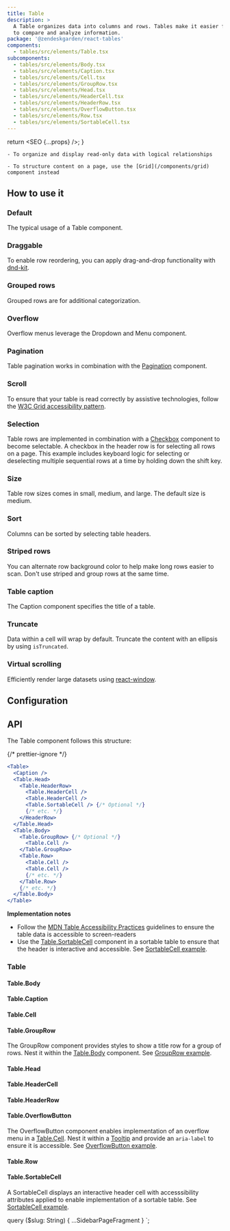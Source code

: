 ```yaml
---
title: Table
description: >
  A Table organizes data into columns and rows. Tables make it easier for users
  to compare and analyze information.
package: '@zendeskgarden/react-tables'
components:
  - tables/src/elements/Table.tsx
subcomponents:
  - tables/src/elements/Body.tsx
  - tables/src/elements/Caption.tsx
  - tables/src/elements/Cell.tsx
  - tables/src/elements/GroupRow.tsx
  - tables/src/elements/Head.tsx
  - tables/src/elements/HeaderCell.tsx
  - tables/src/elements/HeaderRow.tsx
  - tables/src/elements/OverflowButton.tsx
  - tables/src/elements/Row.tsx
  - tables/src/elements/SortableCell.tsx
---
```



  return <SEO {...props} />;
}

<Usage>
  <Use>

    - To organize and display read-only data with logical relationships

  </Use>
  <Misuse>

    - To structure content on a page, use the [Grid](/components/grid) component instead

  </Misuse>
</Usage>

## How to use it

### Default

The typical usage of a Table component.


<CodeExample code={DefaultCode}>
  <Default />
</CodeExample>

### Draggable

To enable row reordering, you can apply drag-and-drop functionality with [dnd-kit](https://docs.dndkit.com/presets/sortable).


<CodeExample code={TableDraggableCode}>
  <TableDraggable />
</CodeExample>

### Grouped rows

Grouped rows are for additional categorization.


<CodeExample code={GroupedRowsCode}>
  <GroupedRows />
</CodeExample>

### Overflow

Overflow menus leverage the Dropdown and Menu component.


<CodeExample code={OverflowCode}>
  <Overflow />
</CodeExample>

### Pagination

Table pagination works in combination with the [Pagination](/components/pagination) component.


<CodeExample code={PaginationCode}>
  <Pagination />
</CodeExample>

### Scroll

To ensure that your table is read correctly by assistive technologies, follow the
[W3C Grid accessibility
pattern](https://www.w3.org/TR/wai-aria-practices-1.1/examples/grid/dataGrids.html).


<CodeExample code={ScrollCode}>
  <Scroll />
</CodeExample>

### Selection

Table rows are implemented in combination with a
[Checkbox](/components/checkbox) component to become selectable. A checkbox in
the header row is for selecting all rows on a page. This example includes
keyboard logic for selecting or deselecting multiple sequential rows at a time
by holding down the shift key.


<CodeExample code={SelectRowsCode}>
  <SelectRows />
</CodeExample>

### Size

Table row sizes comes in small, medium, and large. The default size is medium.


<CodeExample code={SizeCode}>
  <Size />
</CodeExample>

### Sort

Columns can be sorted by selecting table headers.


<CodeExample code={SortCode}>
  <Sort />
</CodeExample>

### Striped rows

You can alternate row background color to help make long rows easier to scan.
Don't use striped and group rows at the same time.


<CodeExample code={StripedRowsCode}>
  <StripedRows />
</CodeExample>

### Table caption

The Caption component specifies the title of a table.


<CodeExample code={CaptionCode}>
  <Caption />
</CodeExample>

### Truncate

Data within a cell will wrap by default. Truncate the content with an ellipsis by using `isTruncated`.


<CodeExample code={TruncateCode}>
  <Truncate />
</CodeExample>

### Virtual scrolling

Efficiently render large datasets using [react-window](https://react-window.now.sh/#/examples/list/fixed-size).


<CodeExample code={TableVirtualizedCode}>
  <TableVirtualized />
</CodeExample>

## Configuration

<Configuration reactPackage={props.data.mdx.package} components={props.data.mdx.components} />

## API

The Table component follows this structure:

{/* prettier-ignore */}
```jsx
<Table>
  <Caption />
  <Table.Head>
    <Table.HeaderRow>
      <Table.HeaderCell />
      <Table.HeaderCell />
      <Table.SortableCell /> {/* Optional */}
      {/* etc. */}
    </HeaderRow>
  </Table.Head>
  <Table.Body>
    <Table.GroupRow> {/* Optional */}
      <Table.Cell />
    </Table.GroupRow>
    <Table.Row>
      <Table.Cell />
      <Table.Cell />
      {/* etc. */}
    </Table.Row>
    {/* etc. */}
  </Table.Body>
</Table>
```

**Implementation notes**

- Follow the [MDN Table Accessibility
  Practices](https://developer.mozilla.org/en-US/docs/Learn/HTML/Tables/Advanced#Tables_for_visually_impaired_users)
  guidelines to ensure the table data is accessible to screen-readers
- Use the [Table.SortableCell](#tablesortablecell) component in a sortable table to ensure
  that the header is interactive and accessible. See [SortableCell
  example](#sort).

### Table

<Component components={props.data.mdx.components} componentName="table" />

<PropSheet components={props.data.mdx.components} componentName="table" />

#### Table.Body

<Component components={props.data.mdx.subcomponents} componentName="table.body" />

<PropSheet components={props.data.mdx.subcomponents} componentName="table.body" />

#### Table.Caption

<Component components={props.data.mdx.subcomponents} componentName="table.caption" />

<PropSheet components={props.data.mdx.subcomponents} componentName="table.caption" />

#### Table.Cell

<Component components={props.data.mdx.subcomponents} componentName="table.cell" />

<PropSheet components={props.data.mdx.subcomponents} componentName="table.cell" />

#### Table.GroupRow

<Component components={props.data.mdx.subcomponents} componentName="table.groupRow" />

The GroupRow component provides styles to show a title row for a group of rows. Nest it within the
[Table.Body](#tablebody) component. See [GroupRow example](#grouped-rows).

<PropSheet components={props.data.mdx.subcomponents} componentName="table.groupRow" />

#### Table.Head

<Component components={props.data.mdx.subcomponents} componentName="table.head" />

<PropSheet components={props.data.mdx.subcomponents} componentName="table.head" />

#### Table.HeaderCell

<Component components={props.data.mdx.subcomponents} componentName="table.headerCell" />

<PropSheet components={props.data.mdx.subcomponents} componentName="table.headerCell" />

#### Table.HeaderRow

<Component components={props.data.mdx.subcomponents} componentName="table.headerRow" />

<PropSheet components={props.data.mdx.subcomponents} componentName="table.headerRow" />

#### Table.OverflowButton

<Component components={props.data.mdx.subcomponents} componentName="table.overflowButton" />

The OverflowButton component enables implementation of an overflow menu in a [Table.Cell](#tablecell). Nest it
within a [Tooltip](/components/tooltip) and provide an `aria-label` to ensure it is accessible. See [OverflowButton example](#overflow).

<PropSheet components={props.data.mdx.subcomponents} componentName="table.overflowButton" />

#### Table.Row

<Component components={props.data.mdx.subcomponents} componentName="table.row" />

<PropSheet components={props.data.mdx.subcomponents} componentName="table.row" />

#### Table.SortableCell

<Component components={props.data.mdx.subcomponents} componentName="table.sortableCell" />

A SortableCell displays an interactive header cell with accesssibility attributes applied to enable
implementation of a sortable table. See [SortableCell example](#sort).

<PropSheet components={props.data.mdx.subcomponents} componentName="table.sortableCell" />


  query ($slug: String) {
    ...SidebarPageFragment
  }
`;
